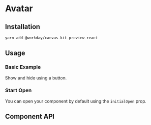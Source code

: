 


<Meta title="Preview/Avatar" component={Avatar} />

# Avatar



## Installation

```sh
yarn add @workday/canvas-kit-preview-react
```


## Usage

### Basic Example

Show and hide using a button.

<ExampleCodeBlock code={Basic} />

### Start Open

You can open your component by default using the `initialOpen` prop.

<ExampleCodeBlock code={Open} />

## Component API

<SymbolDoc name="Avatar" hideDescription />
